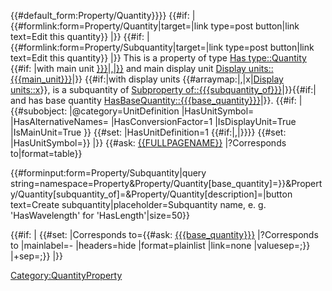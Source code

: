 <noinclude>
{{Helper/Docu/FormTemplate}}
</noinclude>
<includeonly>
{{#default_form:Property/Quantity}}{{DISPLAYTITLE: {{#replace:{{PAGENAME}}|Has|}}}}
{{#if: {{{main_unit|}}} | {{#formlink:form=Property/Quantity|target={{FULLPAGENAME}}|link type=post button|link text=Edit this quantity}} |}}
{{#if: {{{subquantity_of|}}} | {{#formlink:form=Property/Subquantity|target={{FULLPAGENAME}}|link type=post button|link text=Edit this quantity}} |}}
This is a property of type [[Has type::Quantity]] {{#if: {{{main_unit|}}} |with main unit [[Corresponds to::1 {{{main_unit}}}{{#if:{{{alternative_names|}}}|,{{{alternative_names|}}}|}}]] and main display unit [[Display units::{{{main_unit}}}]]|}} {{#if:{{{subquantity_of|}}}|with display units {{#arraymap:{{{display_units|}}}|,|x|[[Display units::x]]}}, is a subquantity of [[Subproperty of::{{{subquantity_of}}}]]|}}{{#if:{{{base_quantity|}}}|<nowiki> </nowiki> and has base quantity [[HasBaseQuantity::{{{base_quantity}}}]]|}}. 
{{#if: {{{main_unit|}}} | {{#subobject: 
|@category=UnitDefinition
|HasUnitSymbol={{{main_unit}}}
|HasAlternativeNames={{{alternative_names|}}}
|HasConversionFactor=1
|IsDisplayUnit=True
|IsMainUnit=True
}}<!--
-->{{#set: |HasUnitDefinition=1 {{{main_unit}}}{{#if:{{{alternative_names|}}}|,{{{alternative_names|}}}|}}}}<!--
-->{{#set: |HasUnitSymbol={{{main_unit}}}}}
|}}
<!-- {{#ask: [[{{{base_quantity}}}]] |?HasUnitDefinition |format=template |template=Quantity_property/Store_corresponds_to}} -->
{{#ask: [[{{FULLPAGENAME}}]] |?Corresponds to|format=table}}

{{{description|}}}

<!-- {{#forminput:form=Quantity_property/Subquantity_property|query string=namespace=Property&preload={{FULLPAGENAME}}&Quantity_property/Subquantity_property[main_unit]={{{main_unit}}}&Quantity_property/Subquantity_property[alternative_names]={{{alternative_names}}}&Quantity_property/Subquantity_property[base_quantity]={{{base_quantity}}}&Quantity_property/Subquantity_property[subquantity_of]={{FULLPAGENAME}}&Quantity_property/Subquantity_property[description]=Test|button text=Create subquantity|placeholder=Subquantity name, e. g. 'Has wavelength' for 'Has length'|size=50}} -->
<!-- {{#forminput:form=Property/Quantity|query string=namespace=Property&preload={{FULLPAGENAME}}&Property/Quantity[main_unit]={{{main_unit}}}&Property/Quantity[alternative_names]={{{alternative_names}}}&Property/Quantity[base_quantity]={{{base_quantity|{{FULLPAGENAME}}}}}&Property/Quantity[subquantity_of]={{FULLPAGENAME}}&Property/Quantity[description]={{{description|}}}|button text=Create subquantity|placeholder=Subquantity name, e. g. 'HasWavelength' for 'HasLength'|size=50}} -->
{{#forminput:form=Property/Subquantity|query string=namespace=Property&Property/Quantity[base_quantity]={{{base_quantity|{{FULLPAGENAME}}}}}&Property/Quantity[subquantity_of]={{FULLPAGENAME}}&Property/Quantity[description]={{{description|}}}|button text=Create subquantity|placeholder=Subquantity name, e. g. 'HasWavelength' for 'HasLength'|size=50}}


{{{alternative_units|}}}
<!-- For Subquantities -->
{{#if: {{{base_quantity|}}} |
<!-- {{#arraymap: {{#ask: [[{{{base_quantity}}}]] |?Corresponds to |mainlabel=- |headers=hide |format=plainlist |link=none |valuesep=;}} |;|x| {{#set: |Corresponds to=x}} }} -->
{{#set: |Corresponds to={{#ask: [[{{{base_quantity}}}]] |?Corresponds to |mainlabel=- |headers=hide |format=plainlist |link=none |valuesep=;}} |+sep=;}}
|}}
{{Property/Quantitative}}
[[Category:QuantityProperty]]
</includeonly>